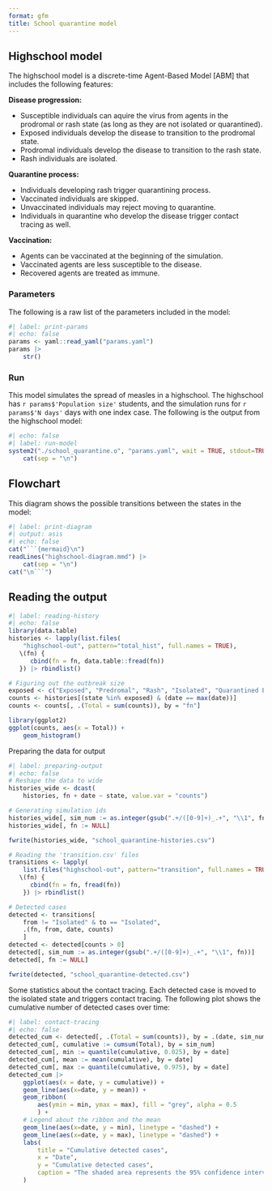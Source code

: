 ```yaml
---
format: gfm
title: School quarantine model
---
```


## Highschool model

The highschool model is a discrete-time Agent-Based Model [ABM] that includes the following features:

**Disease progression:**

- Susceptible individuals can aquire the virus from agents in the prodromal or rash state (as long as they are not isolated or quarantined).
- Exposed individuals develop the disease to transition to the prodromal state.
- Prodromal individuals develop the disease to transition to the rash state.
- Rash individuals are isolated.

**Quarantine process:**

- Individuals developing rash trigger quarantining process.
- Vaccinated individuals are skipped.
- Unvaccinated individuals may reject moving to quarantine.
- Individuals in quarantine who develop the disease trigger contact tracing as well.

**Vaccination:**

- Agents can be vaccinated at the beginning of the simulation.
- Vaccinated agents are less susceptible to the disease.
- Recovered agents are treated as immune.

### Parameters

The following is a raw list of the parameters included in the model:

```r
#| label: print-params
#| echo: false
params <- yaml::read_yaml("params.yaml")
params |>
    str()
```

### Run

This model simulates the spread of measles in a highschool. The highschool has `r params$'Population size'` students, and the simulation runs for `r params$'N days'` days with one index case. The following is the output from the highschool model:

```r
#| echo: false
#| label: run-model
system2("./school_quarantine.o", "params.yaml", wait = TRUE, stdout=TRUE) |>
    cat(sep = "\n")
```


## Flowchart

This diagram shows the possible transitions between the states in the model:

```r
#| label: print-diagram
#| output: asis
#| echo: false
cat("```{mermaid}\n")
readLines("highschool-diagram.mmd") |>
    cat(sep = "\n")
cat("\n```")
```

## Reading the output

```r
#| label: reading-history
#| echo: false
library(data.table)
histories <- lapply(list.files(
    "highschool-out", pattern="total_hist", full.names = TRUE),
   \(fn) {
      cbind(fn = fn, data.table::fread(fn))
   }) |> rbindlist()

# Figuring out the outbreak size
exposed <- c("Exposed", "Predromal", "Rash", "Isolated", "Quarantined Exposed", "Quarantined Susceptible", "Recovered")
counts <- histories[(state %in% exposed) & (date == max(date))]
counts <- counts[, .(Total = sum(counts)), by = "fn"]

library(ggplot2)
ggplot(counts, aes(x = Total)) +
    geom_histogram()
```

Preparing the data for output


```r
#| label: preparing-output
#| echo: false
# Reshape the data to wide
histories_wide <- dcast(
    histories, fn + date ~ state, value.var = "counts")

# Generating simulation ids
histories_wide[, sim_num := as.integer(gsub(".+/([0-9]+)_.+", "\\1", fn))]
histories_wide[, fn := NULL]

fwrite(histories_wide, "school_quarantine-histories.csv")

# Reading the 'transition.csv' files
transitions <- lapply(
    list.files("highschool-out", pattern="transition", full.names = TRUE),
   \(fn) {
      cbind(fn = fn, fread(fn))
    }) |> rbindlist()

# Detected cases
detected <- transitions[
    from != "Isolated" & to == "Isolated",
    .(fn, from, date, counts)
    ]
detected <- detected[counts > 0]
detected[, sim_num := as.integer(gsub(".+/([0-9]+)_.+", "\\1", fn))]
detected[, fn := NULL]

fwrite(detected, "school_quarantine-detected.csv")
```

Some statistics about the contact tracing. Each detected case is moved to the isolated state and triggers contact tracing. The following plot shows the cumulative number of detected cases over time:

```r
#| label: contact-tracing
#| echo: false
detected_cum <- detected[, .(Total = sum(counts)), by = .(date, sim_num )] 
detected_cum[, cumulative := cumsum(Total), by = sim_num]
detected_cum[, min := quantile(cumulative, 0.025), by = date]
detected_cum[, mean := mean(cumulative), by = date]
detected_cum[, max := quantile(cumulative, 0.975), by = date]
detected_cum |> 
    ggplot(aes(x = date, y = cumulative)) +
    geom_line(aes(x=date, y = mean)) +
    geom_ribbon(
        aes(ymin = min, ymax = max), fill = "grey", alpha = 0.5
        ) +
    # Legend about the ribbon and the mean
    geom_line(aes(x=date, y = min), linetype = "dashed") +
    geom_line(aes(x=date, y = max), linetype = "dashed") +
    labs(
        title = "Cumulative detected cases",
        x = "Date",
        y = "Cumulative detected cases",
        caption = "The shaded area represents the 95% confidence interval"
    )
```

